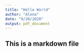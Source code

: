 ```yaml
---
title: "Hello World"
author: "Alena"
date: "9/20/2020"
output: pdf_document
---
```


## This is a markdown file
